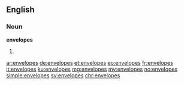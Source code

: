 ==English==

===Noun===
'''envelopes'''

# {{plural of|envelope}}

[[ar:envelopes]]
[[de:envelopes]]
[[et:envelopes]]
[[eo:envelopes]]
[[fr:envelopes]]
[[it:envelopes]]
[[ku:envelopes]]
[[mg:envelopes]]
[[my:envelopes]]
[[no:envelopes]]
[[simple:envelopes]]
[[sv:envelopes]]
[[chr:envelopes]]